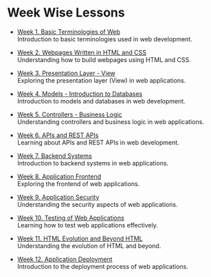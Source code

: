 # Week Wise Lessons

- [Week 1. Basic Terminologies of Web](/lessons/week1)  
  Introduction to basic terminologies used in web development.

- [Week 2. Webpages Written in HTML and CSS](/lessons/week2)  
  Understanding how to build webpages using HTML and CSS.

- [Week 3. Presentation Layer - View](/lessons/week3)  
  Exploring the presentation layer (View) in web applications.

- [Week 4. Models - Introduction to Databases](/lessons/week4)  
  Introduction to models and databases in web development.

- [Week 5. Controllers - Business Logic](/lessons/week5)  
  Understanding controllers and business logic in web applications.

- [Week 6. APIs and REST APIs](/lessons/week6)  
  Learning about APIs and REST APIs in web development.

- [Week 7. Backend Systems](/lessons/week7)  
  Introduction to backend systems in web applications.

- [Week 8. Application Frontend](/lessons/week8)  
  Exploring the frontend of web applications.

- [Week 9. Application Security](/lessons/week9)  
  Understanding the security aspects of web applications.

- [Week 10. Testing of Web Applications](/lessons/week10)  
  Learning how to test web applications effectively.

- [Week 11. HTML Evolution and Beyond HTML](/lessons/week11)  
  Understanding the evolution of HTML and beyond.

- [Week 12. Application Deployment](/lessons/week12)  
  Introduction to the deployment process of web applications.

